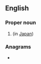 {{also|mof|MOF}}
==English==

===Proper noun===
{{head|en|proper noun}}

# {{initialism of|[[ministry|Ministry]] of [[finance|Finance]]}} (in [[Japan]])

===Anagrams===
* {{anagrams|en|a=fmo|FOM|OFM}}